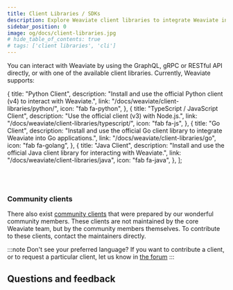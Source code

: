 ```yaml
---
title: Client Libraries / SDKs
description: Explore Weaviate client libraries to integrate Weaviate into your tech stack.
sidebar_position: 0
image: og/docs/client-libraries.jpg
# hide_table_of_contents: true
# tags: ['client libraries', 'cli']
---
```


You can interact with Weaviate by using the GraphQL, gRPC or RESTful API directly, or with one of the available client libraries. Currently, Weaviate supports:


  {
    title: "Python Client",
    description:
      "Install and use the official Python client (v4) to interact with Weaviate.",
    link: "/docs/weaviate/client-libraries/python/",
    icon: "fab fa-python",
  },
  {
    title: "TypeScript / JavaScript Client",
    description:
      "Use the official client (v3) with Node.js.",
    link: "/docs/weaviate/client-libraries/typescript/",
    icon: "fab fa-js",
  },
  {
    title: "Go Client",
    description:
      "Install and use the official Go client library to integrate Weaviate into Go applications.",
    link: "/docs/weaviate/client-libraries/go",
    icon: "fab fa-golang",
  },
  {
    title: "Java Client",
    description:
      "Install and use the official Java client library for interacting with Weaviate.",
    link: "/docs/weaviate/client-libraries/java",
    icon: "fab fa-java",
  },
];

<br />
<CardsSection items={clientLibrariesData} />
<br />


<ClientCapabilitiesOverview />

### Community clients

There also exist [community clients](./community.md) that were prepared by our wonderful community members. These clients are not maintained by the core Weaviate team, but by the community members themselves. To contribute to these clients, contact the maintainers directly.

:::note Don't see your preferred language?
If you want to contribute a client, or to request a particular client, let us know in [the forum](https://forum.weaviate.io/)
:::

## Questions and feedback


<DocsFeedback />
